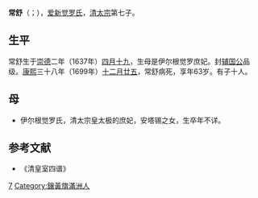 '''常舒'''（{{lang-mnc|ᠴᠠᠩᡧᡠ|v=Cangšu|a=Qangxu}}；{{bd|1637年||1699年|catIdx=A}}），[[爱新觉罗氏|爱新觉罗氏]]，[[清太宗|清太宗]]第七子。
==生平==
常舒生于[[崇德|崇德]]二年（1637年）[[四月十九|四月十九]]，生母是伊尔根觉罗庶妃。封[[辅国公|辅国公]]品级。[[康熙|康熙]]三十八年（1699年）[[十二月廿五|十二月廿五]]，常舒病死，享年63岁。有子十人。
==母==
* 伊尔根觉罗氏，清太宗皇太极的庶妃，安塔锡之女，生卒年不详。
==参考文献==
*《清皇室四谱》

[[Category:清太宗皇子|7]]
[[Category:鑲黃旗滿洲人|Category:鑲黃旗滿洲人]]
